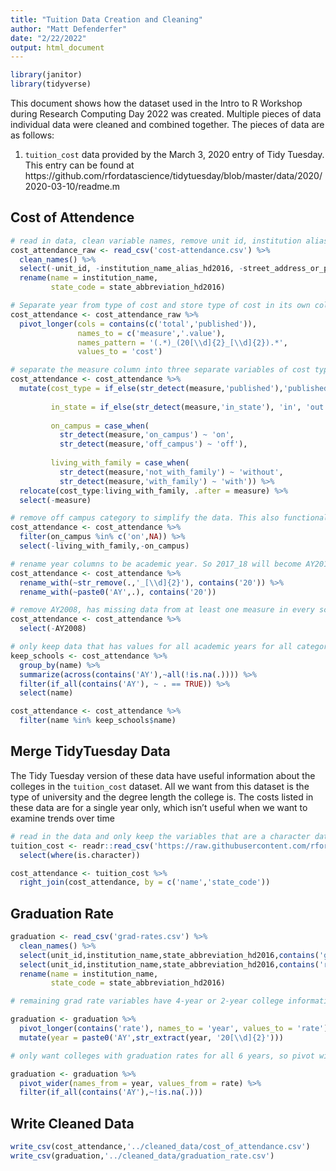 ```yaml
---
title: "Tuition Data Creation and Cleaning"
author: "Matt Defenderfer"
date: "2/22/2022"
output: html_document
---
```


```r
library(janitor)
library(tidyverse)
```


This document shows how the dataset used in the Intro to R Workshop during Research Computing Day 2022 was created. Multiple pieces of data individual data were cleaned and combined together. The pieces of data are as follows:

1. `tuition_cost` data provided by the March 3, 2020 entry of Tidy Tuesday. This entry can be found at https://github.com/rfordatascience/tidytuesday/blob/master/data/2020/2020-03-10/readme.m


##  Cost of Attendence

```r
# read in data, clean variable names, remove unit id, institution alias, street address, and city, and finally rename institution and state variables
cost_attendance_raw <- read_csv('cost-attendance.csv') %>%
  clean_names() %>%
  select(-unit_id, -institution_name_alias_hd2016, -street_address_or_post_office_box_hd2016, -city_location_of_institution_hd2016) %>%
  rename(name = institution_name,
         state_code = state_abbreviation_hd2016)
```

```r
# Separate year from type of cost and store type of cost in its own column 'measure'
cost_attendance <- cost_attendance_raw %>%
  pivot_longer(cols = contains(c('total','published')), 
               names_to = c('measure','.value'), 
               names_pattern = '(.*)_(20[\\d]{2}_[\\d]{2}).*', 
               values_to = 'cost')
```

```r
# separate the measure column into three separate variables of cost type (published vs. total), in-state or out-of-state, and living with parents or not
cost_attendance <- cost_attendance %>%
  mutate(cost_type = if_else(str_detect(measure,'published'),'published','actual'),
         
         in_state = if_else(str_detect(measure,'in_state'), 'in', 'out'),
         
         on_campus = case_when(
           str_detect(measure,'on_campus') ~ 'on',
           str_detect(measure,'off_campus') ~ 'off'),
         
         living_with_family = case_when(
           str_detect(measure,'not_with_family') ~ 'without',
           str_detect(measure,'with_family') ~ 'with')) %>%
  relocate(cost_type:living_with_family, .after = measure) %>%
  select(-measure)

# remove off campus category to simplify the data. This also functionally removes the living_with_parents category since living with and without parents was predicated on the individual living off campus. Now, it will be in-state vs. out-of-state for on-campus students only
cost_attendance <- cost_attendance %>% 
  filter(on_campus %in% c('on',NA)) %>%
  select(-living_with_family,-on_campus)
```

```r
# rename year columns to be academic year. So 2017_18 will become AY2017
cost_attendance <- cost_attendance %>%
  rename_with(~str_remove(.,'_[\\d]{2}'), contains('20')) %>%
  rename_with(~paste0('AY',.), contains('20'))
```

```r
# remove AY2008, has missing data from at least one measure in every school.
cost_attendance <- cost_attendance %>%
  select(-AY2008)
```

```r
# only keep data that has values for all academic years for all categories
keep_schools <- cost_attendance %>%
  group_by(name) %>%
  summarize(across(contains('AY'),~all(!is.na(.)))) %>%
  filter(if_all(contains('AY'), ~ . == TRUE)) %>%
  select(name)

cost_attendance <- cost_attendance %>%
  filter(name %in% keep_schools$name)
```

## Merge TidyTuesday Data

The Tidy Tuesday version of these data have useful information about the colleges in the `tuition_cost` dataset. All we want from this dataset is the type of university and the degree length the college is. The costs listed in these data are for a single year only, which isn't useful when we want to examine trends over time

```r
# read in the data and only keep the variables that are a character data type
tuition_cost <- readr::read_csv('https://raw.githubusercontent.com/rfordatascience/tidytuesday/master/data/2020/2020-03-10/tuition_cost.csv') %>%
  select(where(is.character))
```

```r
cost_attendance <- tuition_cost %>%
  right_join(cost_attendance, by = c('name','state_code'))
```


## Graduation Rate

```r
graduation <- read_csv('grad-rates.csv') %>%
  clean_names() %>%
  select(unit_id,institution_name,state_abbreviation_hd2016,contains('grand_total')) %>%
  select(unit_id,institution_name,state_abbreviation_hd2016,contains('rate')) %>%
  rename(name = institution_name,
         state_code = state_abbreviation_hd2016)
```

```r
# remaining grad rate variables have 4-year or 2-year college information in them, but each college is only one type, so all colleges have half data as NA. Easiest way to remove these rows is to pivot the table and put the year+college type in a single column and the rate in another column. Can also easily extract year information only

graduation <- graduation %>%
  pivot_longer(contains('rate'), names_to = 'year', values_to = 'rate') %>%
  mutate(year = paste0('AY',str_extract(year, '20[\\d]{2}')))
```


```r
# only want colleges with graduation rates for all 6 years, so pivot wider (also sets up a pivot example during the course if the data is wide to begin with) and filter for colleges that have data for all 6 years

graduation <- graduation %>%
  pivot_wider(names_from = year, values_from = rate) %>%
  filter(if_all(contains('AY'),~!is.na(.)))
```

## Write Cleaned Data

```r
write_csv(cost_attendance,'../cleaned_data/cost_of_attendance.csv')
write_csv(graduation,'../cleaned_data/graduation_rate.csv')
```

